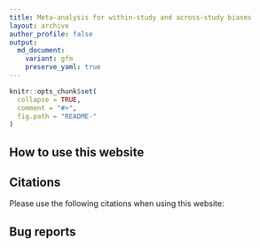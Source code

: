 ```yaml
---
title: Meta-analysis for within-study and across-study biases
layout: archive
author_profile: false
output:
  md_document:
    variant: gfm
    preserve_yaml: true
---
```


```r
knitr::opts_chunk$set(
  collapse = TRUE,
  comment = "#>",
  fig.path = "README-"
)
```

## How to use this website


## Citations

Please use the following citations when using this website:


## Bug reports
